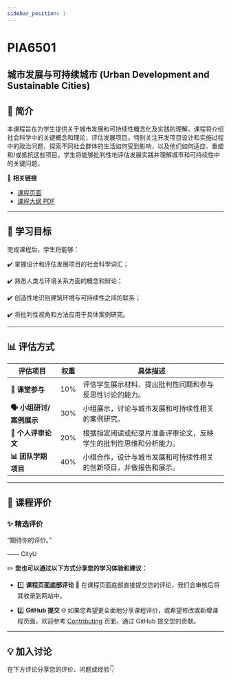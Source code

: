 ```yaml
---
sidebar_position: 1
---
```


# PIA6501
## 城市发展与可持续城市 (Urban Development and Sustainable Cities)

## **📘 简介**
本课程旨在为学生提供关于城市发展和可持续性概念化及实践的理解。课程将介绍社会科学中的关键概念和理论，评估发展项目。特别关注开发项目设计和实施过程中的政治问题，探索不同社会群体的生活如何受到影响，以及他们如何适应、重塑和/或抵抗这些项目。学生将能够批判性地评估发展实践并理解城市和可持续性中的关键问题。

🔗 **相关链接**
- [课程页面](https://www.cityu.edu.hk/catalogue/pg/202425/course/PIA6501.htm)
- [课程大纲 PDF](https://www.cityu.edu.hk/catalogue/pg/202425/course/PIA6501.pdf)

---

## **🎯 学习目标**

完成课程后，学生将能够：

✔️ 掌握设计和评估发展项目的社会科学词汇；

✔️ 熟悉人类与环境关系方面的概念和辩论；

✔️ 创造性地识别建筑环境与可持续性之间的联系；

✔️ 将批判性视角和方法应用于具体案例研究。

---

## **📊 评估方式**

| **评估项目**               | **权重** | **具体描述**                                                                                       |
|---------------------------|---------|---------------------------------------------------------------------------------------------------|
| **💬 课堂参与**             | 10%     | 评估学生展示材料、提出批判性问题和参与反思性讨论的能力。                                           |
| **🗣️ 小组研讨/案例展示**    | 30%     | 小组展示，讨论与城市发展和可持续性相关的案例研究。                                                 |
| **📄 个人评审论文**         | 20%     | 根据指定阅读或纪录片准备评审论文，反映学生的批判性思维和分析能力。                                   |
| **📊 团队学期项目**         | 40%     | 小组合作，设计与城市发展和可持续性相关的创新项目，并做报告和展示。                                   |

---

## **💬 课程评价**

### ✨ **精选评价**
<div className={commentStyles.commentBox}>
    <p className={commentStyles.commentText}>
        “期待你的评价。”
    </p>
    <p className={commentStyles.commentAuthor}>—— CityU</p>
</div>

✏️ **您也可以通过以下方式分享您的学习体验和建议：**

- 1️⃣ **课程页面底部评论**
💬 在课程页面底部直接提交您的评论，我们会审核后将其收录到网站中。

- 2️⃣ **GitHub 提交**
🌐 如果您希望更全面地分享课程评价，或希望修改或新增课程页面，欢迎参考 [Contributing](/contributing) 页面，通过 GitHub 提交您的贡献。

---

## **💡 加入讨论**

在下方评论分享您的评价、问题或经验👇
<Utterances />